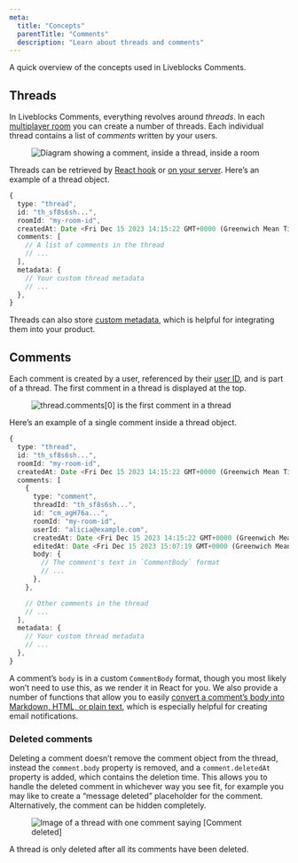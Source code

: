 ```yaml
---
meta:
  title: "Concepts"
  parentTitle: "Comments"
  description: "Learn about threads and comments"
---
```


A quick overview of the concepts used in Liveblocks Comments.

## Threads

In Liveblocks Comments, everything revolves around _threads_. In each
[multiplayer room](/docs/concepts/how-liveblocks-works#Rooms) you can create a
number of threads. Each individual thread contains a list of _comments_ written
by your users.

<Figure>
  <Image
    src="/assets/comments/comment-thread-room-relation.png"
    srcDark="/assets/comments/comment-thread-room-relation-dark.png"
    alt="Diagram showing a comment, inside a thread, inside a room"
    width={800}
    height={500}
  />
</Figure>

Threads can be retrieved by
[React hook](/docs/products/comments/hooks#threads-hook) or
[on your server](/docs/api-reference/liveblocks-node#get-rooms-roomId-threads).
Here’s an example of a thread object.

```ts
{
  type: "thread",
  id: "th_sf8s6sh...",
  roomId: "my-room-id",
  createdAt: Date <Fri Dec 15 2023 14:15:22 GMT+0000 (Greenwich Mean Time)>,
  comments: [
    // A list of comments in the thread
    // ...
  ],
  metadata: {
    // Your custom thread metadata
    // ...
  },
}
```

Threads can also store [custom metadata](/docs/products/comments/metadata),
which is helpful for integrating them into your product.

## Comments

Each comment is created by a user, referenced by their
[user ID](/docs/products/comments/users-and-mentions), and is part of a thread.
The first comment in a thread is displayed at the top.

<Figure>
  <Image
    src="/assets/comments/first-comment-in-thread.png"
    srcDark="/assets/comments/first-comment-in-thread-dark.png"
    alt="thread.comments[0] is the first comment in a thread"
    width={800}
    height={500}
  />
</Figure>

Here’s an example of a single comment inside a thread object.

```ts highlight="7-19"
{
  type: "thread",
  id: "th_sf8s6sh...",
  roomId: "my-room-id",
  createdAt: Date <Fri Dec 15 2023 14:15:22 GMT+0000 (Greenwich Mean Time)>,
  comments: [
    {
      type: "comment",
      threadId: "th_sf8s6sh...",
      id: "cm_agH76a...",
      roomId: "my-room-id",
      userId: "alicia@example.com",
      createdAt: Date <Fri Dec 15 2023 14:15:22 GMT+0000 (Greenwich Mean Time)>,
      editedAt: Date <Fri Dec 15 2023 15:07:19 GMT+0000 (Greenwich Mean Time)>,
      body: {
        // The comment's text in `CommentBody` format
        // ...
      },
    },

    // Other comments in the thread
    // ...
  ],
  metadata: {
    // Your custom thread metadata
    // ...
  },
}
```

A comment’s `body` is in a custom `CommentBody` format, though you most likely
won’t need to use this, as we render it in React for you. We also provide a
number of functions that allow you to easily
[convert a comment’s body into Markdown, HTML, or plain text](/docs/api-reference/liveblocks-node#stringify-comment-body),
which is especially helpful for creating email notifications.

### Deleted comments

Deleting a comment doesn’t remove the comment object from the thread, instead
the `comment.body` property is removed, and a `comment.deletedAt` property is
added, which contains the deletion time. This allows you to handle the deleted
comment in whichever way you see fit, for example you may like to create a
“message deleted” placeholder for the comment. Alternatively, the comment can be
hidden completely.

<Figure>
  <Image
    src="/assets/comments/comment-deleted.png"
    srcDark="/assets/comments/comment-deleted-dark.png"
    alt="Image of a thread with one comment saying [Comment deleted]"
    width={800}
    height={500}
  />
</Figure>

A thread is only deleted after all its comments have been deleted.
